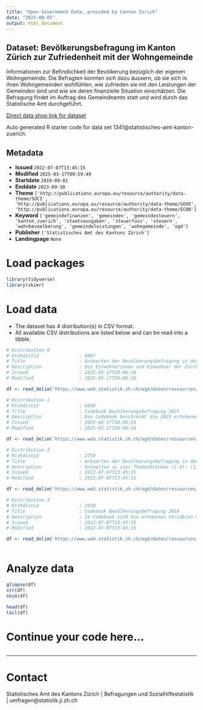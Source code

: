 ```yaml
---
title: "Open Government Data, provided by Canton Zurich"
date: "2025-08-05"
output: html_document
---
```


## Dataset: Bevölkerungsbefragung im Kanton Zürich zur Zufriedenheit mit der Wohngemeinde 

Informationen zur Befindlichkeit der Bevölkerung bezüglich der eigenen Wohngemeinde. Die Befragten konnten sich dazu äussern, ob sie sich in ihren Wohngemeinden wohlfühlen, wie zufrieden sie mit den Leistungen der Gemeinden sind und wie sie deren finanzielle Situation einschätzen. Die Befragung findet im Auftrag des Gemeindeamts statt und wird durch das Statistische Amt durchgeführt. 

[Direct data shop link for dataset](https://www.zh.ch/de/politik-staat/statistik-daten/datenkatalog.html#/datasets/1341@statistisches-amt-kanton-zuerich)

Auto generated R starter code for data set 1341@statistisches-amt-kanton-zuerich.

## Metadata

- **Issued** `2022-07-07T13:45:15`
- **Modified** `2025-03-17T09:59:49`
- **Startdate** `2019-09-01`
- **Enddate** `2023-09-30`
- **Theme** `['http://publications.europa.eu/resource/authority/data-theme/SOCI', 'http://publications.europa.eu/resource/authority/data-theme/GOVE', 'http://publications.europa.eu/resource/authority/data-theme/ECON']`
- **Keyword** `['gemeindefinanzen', 'gemeinden', 'gemeindesteuern', 'kanton_zuerich', 'staatsausgaben', 'steuerfuss', 'steuern', 'wohnbevoelkerung', 'gemeindeleistungen', 'wohngemeinde', 'ogd']`
- **Publisher** `['Statistisches Amt des Kantons Zürich']`
- **Landingpage** `None`


# Load packages

```r

library(tidyverse)
library(skimr)

```

# Load data

-   The dataset has 4 distribution(s) in CSV format.
-   All available CSV distributions are listed below and can be read into a tibble.

```r

# Distribution 0
# Ktzhdistid               : 6067
# Title                    : Antworten der Bevölkerungsbefragung in den Zürcher Gemeinden 2023
# Description              : Die Einwohnerinnen und Einwohner der Zürcher Gemeinden wurden auch 2023 zu ihrem Wohlbefinden befragt. 
# Issued                   : 2025-03-17T10:06:10
# Modified                 : 2025-03-17T10:06:10

df <- read_delim('https://www.web.statistik.zh.ch/ogd/daten/ressourcen/KTZH_00001341_00006067.csv')

# Distribution 1
# Ktzhdistid               : 6068
# Title                    : Codebook Bevölkerungsbefragung 2023
# Description              : Das Codebook beschreibt die 2023 erhobenen Variablen mitsamt ihren Ausprägungen
# Issued                   : 2025-03-17T10:06:24
# Modified                 : 2025-03-17T10:06:24

df <- read_delim('https://www.web.statistik.zh.ch/ogd/daten/ressourcen/KTZH_00001341_00006068.csv')

# Distribution 2
# Ktzhdistid               : 2759
# Title                    : Antworten der Bevölkerungsbefragung in den Zürcher Gemeinden 2019
# Description              : Antworten zu vier Themenblöcken (1-4): (1) Identifikation mit Wohnort und Zufriedenheit in der Wohngemeinde; (2) Gemeindeleistungen, Wichtigkeit dieser Aspekte und Zufriedenheit mit der Umsetzung durch Gemeinden; (3) Beurteilung Höhe der Steuern, kommunaler Steuerfuss und Bandbreite der kommunalen Steuerfüsse, in welche Themen sollen Steuergelder zukünftig investiert werden?; (4) Bereitschaft Dienstleistungen der Wohngemeinde in einer Nachbargemeinde zu beziehen, beziehungsweise welche Massnahmen zu ergreifen sind, wenn zentrale Dienstleistungen nicht mehr selbstständig von der Wohngemeinde erfüllt werden können.
# Issued                   : 2022-07-07T13:45:15
# Modified                 : 2022-07-07T13:45:15

df <- read_delim('https://www.web.statistik.zh.ch/ogd/daten/ressourcen/KTZH_00001341_00002759.csv')

# Distribution 3
# Ktzhdistid               : 2918
# Title                    : Codebook Bevölkerungsbefragung 2019
# Description              : Im Codebook sind die erhobenen Variablen mit den möglichen Ausprägungen beschrieben. 
# Issued                   : 2022-07-07T13:45:15
# Modified                 : 2022-07-07T13:45:15

df <- read_delim('https://www.web.statistik.zh.ch/ogd/daten/ressourcen/KTZH_00001341_00002918.csv')



```

# Analyze data

```r

glimpse(df)
str(df)
skim(df)

head(df)
tail(df)

```

# Continue your code here...

```r

```

------------------------------------------------------------------------

# Contact

Statistisches Amt des Kantons Zürich | Befragungen und Sozialhilfestatistik | umfragen@statistik.ji.zh.ch
